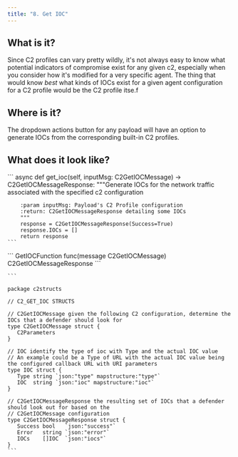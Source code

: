 ```yaml
---
title: "8. Get IOC"
---
```


## What is it?

Since C2 profiles can vary pretty wildly, it's not always easy to know what potential indicators of compromise exist for any given c2, especially when you consider how it's modified for a very specific agent. The thing that would know *best* what kinds of IOCs exist for a given agent configuration for a C2 profile would be the C2 profile itse.f

## Where is it?

The dropdown actions button for any payload will have an option to generate IOCs from the corresponding built-in C2 profiles.

## What does it look like?

<Tabs>
  <Tab title="Python">
    ```
    async def get_ioc(self, inputMsg: C2GetIOCMessage) -> C2GetIOCMessageResponse:
        """Generate IOCs for the network traffic associated with the specified c2 configuration

        :param inputMsg: Payload's C2 Profile configuration
        :return: C2GetIOCMessageResponse detailing some IOCs
        """
        response = C2GetIOCMessageResponse(Success=True)
        response.IOCs = []
        return response
    ```
  </Tab>

  <Tab title="Golang">
    ```
    GetIOCFunction             func(message C2GetIOCMessage) C2GetIOCMessageResponse
    ```

    ```

    package c2structs

    // C2_GET_IOC STRUCTS

    // C2GetIOCMessage given the following C2 configuration, determine the IOCs that a defender should look for
    type C2GetIOCMessage struct {
       C2Parameters
    }

    // IOC identify the type of ioc with Type and the actual IOC value
    // An example could be a Type of URL with the actual IOC value being the configured callback URL with URI parameters
    type IOC struct {
       Type string `json:"type" mapstructure:"type"`
       IOC  string `json:"ioc" mapstructure:"ioc"`
    }

    // C2GetIOCMessageResponse the resulting set of IOCs that a defender should look out for based on the
    // C2GetIOCMessage configuration
    type C2GetIOCMessageResponse struct {
       Success bool   `json:"success"`
       Error   string `json:"error"`
       IOCs    []IOC  `json:"iocs"`
    }
    ```
  </Tab>
</Tabs>
